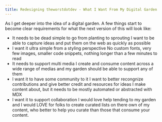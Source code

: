 ```yaml
---
title: Redesigning theworstdotdev - What I Want From My Digital Garden
---
```


As I get deeper into the idea of a digital garden. A few things start to become clear requirements for what the next version of this will look like:

- It needs to be dead simple to go from planting to sprouting
  I want to be able to capture ideas and put them on the web as quickly as possible
- I want it ultra simple from a styling perspective
  No custom fonts, very few images, smaller code snippets, nothing longer than a few minutes to read
- It needs to support multi media
  I create and consume content across a wide range of medias and my garden should be able to support any of them
- I want it to have some community to it
  I want to better recongnize contributions and give better credit and resources for ideas I make content about, but it needs to be mostly automated or abstracted with MDX
- I want it to support collaboration
  I would love help tending to my garden and I would LOVE for folks to create curated lists on there own of my content, who better to help you curate than those that consume your content.
